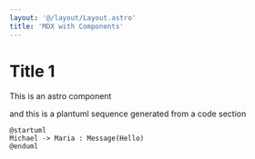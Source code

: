 ```yaml
---
layout: '@/layout/Layout.astro' 
title: 'MDX with Components'
---
```



# Title 1

This is an astro component
<Hamburger />

and this is a plantuml sequence generated from a code section

```plantuml my-puml-1
@startuml
Michael -> Maria : Message(Hello)
@enduml
```
